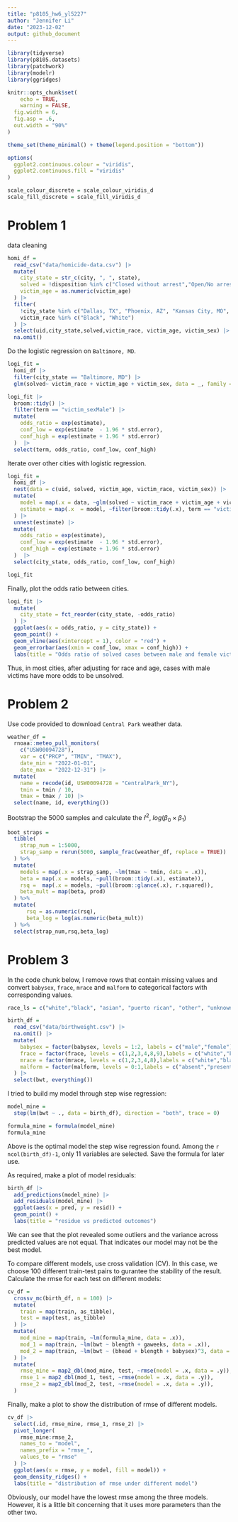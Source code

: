 ```yaml
---
title: "p8105_hw6_yl5227"
author: "Jennifer Li"
date: "2023-12-02"
output: github_document
---
```


```r
library(tidyverse)
library(p8105.datasets)
library(patchwork)
library(modelr)
library(ggridges)

knitr::opts_chunk$set(
	echo = TRUE,
	warning = FALSE,
  fig.width = 6,
  fig.asp = .6,
  out.width = "90%"
)

theme_set(theme_minimal() + theme(legend.position = "bottom"))

options(
  ggplot2.continuous.colour = "viridis",
  ggplot2.continuous.fill = "viridis"
)

scale_colour_discrete = scale_colour_viridis_d
scale_fill_discrete = scale_fill_viridis_d
```

# Problem 1

data cleaning

```r
homi_df = 
  read_csv("data/homicide-data.csv") |> 
  mutate(
    city_state = str_c(city, ", ", state),
    solved = !disposition %in% c("Closed without arrest","Open/No arrest"),
    victim_age = as.numeric(victim_age)
  ) |> 
  filter(
    !city_state %in% c("Dallas, TX", "Phoenix, AZ", "Kansas City, MO", "Tulsa, AL"),
    victim_race %in% c("Black", "White")
  ) |> 
  select(uid,city_state,solved,victim_race, victim_age, victim_sex) |> 
  na.omit()
```

Do the logistic regression on `Baltimore, MD`.

```r
logi_fit = 
  homi_df |> 
  filter(city_state == "Baltimore, MD") |> 
  glm(solved~ victim_race + victim_age + victim_sex, data = _, family = "binomial")

logi_fit |> 
  broom::tidy() |> 
  filter(term == "victim_sexMale") |> 
  mutate(
    odds_ratio = exp(estimate),
    conf_low = exp(estimate  - 1.96 * std.error),
    conf_high = exp(estimate + 1.96 * std.error)
  )  |> 
  select(term, odds_ratio, conf_low, conf_high)
```

Iterate over other cities with logistic regression.

```r
logi_fit =
  homi_df |> 
  nest(data = c(uid, solved, victim_age, victim_race, victim_sex)) |> 
  mutate(
    model = map(.x = data, ~glm(solved ~ victim_race + victim_age + victim_sex, data = .x, family = "binomial")),
    estimate = map(.x  = model, ~filter(broom::tidy(.x), term == "victim_sexMale"))
  ) |> 
  unnest(estimate) |> 
  mutate(
    odds_ratio = exp(estimate),
    conf_low = exp(estimate  - 1.96 * std.error),
    conf_high = exp(estimate + 1.96 * std.error)
  )  |> 
  select(city_state, odds_ratio, conf_low, conf_high)

logi_fit
```

Finally, plot the odds ratio between cities.

```r
logi_fit |> 
  mutate(
    city_state = fct_reorder(city_state, -odds_ratio)
  ) |> 
  ggplot(aes(x = odds_ratio, y = city_state)) +
  geom_point() +
  geom_vline(aes(xintercept = 1), color = "red") +
  geom_errorbar(aes(xmin = conf_low, xmax = conf_high)) +
  labs(title = "Odds ratio of solved cases between male and female victims")
```

Thus, in most cities, after adjusting for race and age, cases with male victims have more odds to be unsolved.

# Problem 2

Use code provided to download `Central Park` weather data.

```r
weather_df = 
  rnoaa::meteo_pull_monitors(
    c("USW00094728"),
    var = c("PRCP", "TMIN", "TMAX"), 
    date_min = "2022-01-01",
    date_max = "2022-12-31") |>
  mutate(
    name = recode(id, USW00094728 = "CentralPark_NY"),
    tmin = tmin / 10,
    tmax = tmax / 10) |>
  select(name, id, everything())
```

Bootstrap the 5000 samples and calculate the $\hat{r}^2$, $log(\beta_0\times\beta_1)$

```r
boot_straps = 
  tibble(
    strap_num = 1:5000,
    strap_samp = rerun(5000, sample_frac(weather_df, replace = TRUE))
  ) %>%
  mutate(
    models = map(.x = strap_samp, ~lm(tmax ~ tmin, data = .x)),
    beta = map(.x = models, ~pull(broom::tidy(.x), estimate)),
    rsq =  map(.x = models, ~pull(broom::glance(.x), r.squared)),
    beta_mult = map(beta, prod)
  ) %>%
  mutate(
      rsq = as.numeric(rsq),
      beta_log = log(as.numeric(beta_mult))
  ) %>%
  select(strap_num,rsq,beta_log) 
```


# Problem 3

In the code chunk below, I remove rows that contain missing values and convert `babysex`, `frace`, `mrace` and `malform` to categorical factors with corresponding values.

```r
race_ls = c("white","black", "asian", "puerto rican", "other", "unknown")

birth_df = 
  read_csv("data/birthweight.csv") |> 
  na.omit() |> 
  mutate(
    babysex = factor(babysex, levels = 1:2, labels = c("male","female")),
    frace = factor(frace, levels = c(1,2,3,4,8,9),labels = c("white","black", "asian", "puerto rican", "other", "unknown")),
    mrace = factor(mrace, levels = c(1,2,3,4,8),labels = c("white","black", "asian", "puerto rican", "other")),
    malform = factor(malform, levels = 0:1,labels = c("absent","present"))
  ) |> 
  select(bwt, everything())
```

I tried to build my model through step wise regression:

```r
model_mine = 
  step(lm(bwt ~ ., data = birth_df), direction = "both", trace = 0)

formula_mine = formula(model_mine)
formula_mine
```

Above is the optimal model the step wise regression found. Among the `r ncol(birth_df)-1`, only 11 variables are selected. Save the formula for later use.

As required, make a plot of model residuals:

```r
birth_df |> 
  add_predictions(model_mine) |> 
  add_residuals(model_mine) |> 
  ggplot(aes(x = pred, y = resid)) +
  geom_point() +
  labs(title = "residue vs predicted outcomes")
```

We can see that the plot revealed some outliers and the variance across predicted values are not equal. That indicates our model may not be the best model.

To compare different models, use cross validation (CV). In this case, we choose 100 different train-test pairs to gurantee the stability of the result. Calculate the rmse for each test on different models:

```r
cv_df = 
  crossv_mc(birth_df, n = 100) |> 
  mutate(
    train = map(train, as_tibble),
    test = map(test, as_tibble)
  ) |> 
  mutate(
    mod_mine = map(train, ~lm(formula_mine, data = .x)),
    mod_1 = map(train, ~lm(bwt ~ blength + gaweeks, data = .x)),
    mod_2 = map(train, ~lm(bwt ~ (bhead + blength + babysex)^3, data = .x))
  ) |> 
  mutate(
    rmse_mine = map2_dbl(mod_mine, test, ~rmse(model = .x, data = .y)),
    rmse_1 = map2_dbl(mod_1, test, ~rmse(model = .x, data = .y)),
    rmse_2 = map2_dbl(mod_2, test, ~rmse(model = .x, data = .y)),
  )

```


Finally, make a plot to show the distribution of rmse of different models.


```r
cv_df |> 
  select(.id, rmse_mine, rmse_1, rmse_2) |> 
  pivot_longer(
    rmse_mine:rmse_2,
    names_to = "model",
    names_prefix = "rmse_",
    values_to = "rmse"
  ) |> 
  ggplot(aes(x = rmse, y = model, fill = model)) +
  geom_density_ridges() +
  labs(title = "distribution of rmse under different model")
```

Obviously, our model have the lowest rmse among the three models. However, it is a little bit concerning that it uses more parameters than the other two. 